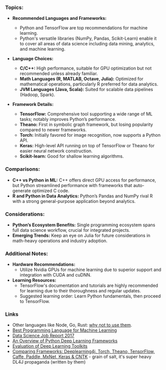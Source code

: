 
### Topics:
- **Recommended Languages and Frameworks:**
  - Python and TensorFlow are top recommendations for machine learning.
  - Python's versatile libraries (NumPy, Pandas, Scikit-Learn) enable it to cover all areas of data science including data mining, analytics, and machine learning.

- **Language Choices:**
  - **C/C++:** High performance, suitable for GPU optimization but not recommended unless already familiar.
  - **Math Languages (R, MATLAB, Octave, Julia):** Optimized for mathematical operations, particularly R preferred for data analytics.
  - **JVM Languages (Java, Scala):** Suited for scalable data pipelines (Hadoop, Spark).

- **Framework Details:**
  - **TensorFlow:** Comprehensive tool supporting a wide range of ML tasks; notably improves Python’s performance.
  - **Theano:** First in symbolic graph framework, but losing popularity compared to newer frameworks.
  - **Torch:** Initially favored for image recognition, now supports a Python API.
  - **Keras:** High-level API running on top of TensorFlow or Theano for easier neural network construction.
  - **Scikit-learn:** Good for shallow learning algorithms.

### Comparisons:
- **C++ vs Python in ML:** C++ offers direct GPU access for performance, but Python streamlined performance with frameworks that auto-generate optimized C code.
- **R and Python in Data Analytics:** Python’s Pandas and NumPy rival R with a strong general-purpose application beyond analytics.

### Considerations:
- **Python’s Ecosystem Benefits:** Single programming ecosystem spans full data science workflow, crucial for integrated projects.
- **Emerging Trends:** Keep an eye on Julia for future considerations in math-heavy operations and industry adoption.

### Additional Notes:
- **Hardware Recommendations:**
  - Utilize Nvidia GPUs for machine learning due to superior support and integration with CUDA and cuDNN.
- **Learning Resources:**
  - TensorFlow's documentation and tutorials are highly recommended for learning due to their thoroughness and regular updates.
  - Suggested learning order: Learn Python fundamentals, then proceed to TensorFlow.

### Links
  - Other languages like Node, Go, Rust: [why not to use them](https://goo.gl/9d21xE).
  - [Best Programming Language for Machine Learning](http://machinelearningmastery.com/best-programming-language-for-machine-learning)
  - [Data Science Job Report 2017](http://r4stats.com/2017/02/28/r-passes-sas)
  - [An Overview of Python Deep Learning Frameworks](http://www.kdnuggets.com/2017/02/python-deep-learning-frameworks-overview.html)
  - [Evaluation of Deep Learning Toolkits](https://github.com/zer0n/deepframeworks/blob/master/README.md)
  - [Comparing Frameworks: Deeplearning4j, Torch, Theano, TensorFlow, Caffe, Paddle, MxNet, Keras & CNTK](https://deeplearning4j.org/compare-dl4j-torch7-pylearn) - grain of salt, it's super heavy DL4J propaganda (written by them)
